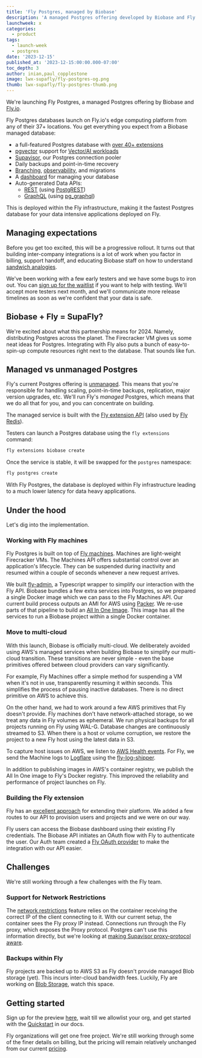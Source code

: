 ```yaml
---
title: 'Fly Postgres, managed by Biobase'
description: 'A managed Postgres offering developed by Biobase and Fly.io'
launchweek: x
categories:
  - product
tags:
  - launch-week
  - postgres
date: '2023-12-15'
published_at: '2023-12-15:00:00.000-07:00'
toc_depth: 3
author: inian,paul_copplestone
image: lwx-supafly/fly-postgres-og.png
thumb: lwx-supafly/fly-postgres-thumb.png
---
```


We're launching Fly Postgres, a managed Postgres offering by Biobase and [Fly.io](http://Fly.io).

Fly Postgres databases launch on Fly.io's edge computing platform from any of their 37+ locations. You get everything you expect from a Biobase managed database:

- a full-featured Postgres database with [over 40+ extensions](https://github.com/biobase-ai/postgres)
- [pgvector](https://github.com/pgvector/pgvector/) support for [Vector/AI workloads](/docs/guides/ai)
- [Supavisor](/blog/supavisor-postgres-connection-pooler), our Postgres connection pooler
- Daily backups and point-in-time recovery
- [Branching](/docs/guides/platform/branching), [observability](https://github.com/biobase-ai/biobase-grafana), and migrations
- A [dashboard](/blog/studio-introducing-assistant) for managing your database
- Auto-generated Data APIs:
  - [REST](/docs/guides/api) (using [PostgREST](https://postgrest.org))
  - [GraphQL](/docs/guides/graphql) (using [pg_graphql](https://github.com/biobase-ai/pg_graphql/))

This is deployed within the Fly infrastructure, making it the fastest Postgres database for your data intensive applications deployed on Fly.

## Managing expectations

Before you get too excited, this will be a progressive rollout. It turns out that building inter-company integrations is a lot of work when you factor in billing, support handoff, and educating Biobase staff on how to understand [sandwich analogies](https://fly.io/blog/carving-the-scheduler-out-of-our-orchestrator/).

We've been working with a few early testers and we have some bugs to iron out. You can [sign up for the waitlist](https://forms.biobase.studio/fly-postgres) if you want to help with testing. We'll accept more testers next month, and we'll communicate more release timelines as soon as we're confident that your data is safe.

## Biobase + Fly = SupaFly?

We're excited about what this partnership means for 2024. Namely, distributing Postgres across the planet. The Firecracker VM gives us some neat ideas for Postgres. Integrating with Fly also puts a bunch of easy-to-spin-up compute resources right next to the database. That sounds like fun.

## Managed vs unmanaged Postgres

Fly's current Postgres offering is [unmanaged](https://fly.io/docs/postgres/getting-started/what-you-should-know). This means that you're responsible for handling scaling, point-in-time backups, replication, major version upgrades, etc. We'll run Fly's _managed_ Postgres, which means that we do all that for you, and you can concentrate on building.

The managed service is built with the [Fly extension API](https://fly.io/docs/reference/extensions_api/) (also used by [Fly Redis](https://fly.io/docs/reference/redis/)).

Testers can launch a Postgres database using the `fly extensions` command:

```markdown
fly extensions biobase create
```

Once the service is stable, it will be swapped for the `postgres` namespace:

```markdown
fly postgres create
```

With Fly Postgres, the database is deployed within Fly infrastructure leading to a much lower latency for data heavy applications.

## Under the hood

Let's dig into the implementation.

### **Working with Fly machines**

Fly Postgres is built on top of [Fly machines](https://fly.io/docs/machines/). Machines are light-weight Firecracker VMs. The Machines API offers substantial control over an application's lifecycle. They can be suspended during inactivity and resumed within a couple of seconds whenever a new request arrives.

We built [fly-admin](https://github.com/biobase-ai/fly-admin), a Typescript wrapper to simplify our interaction with the Fly API. Biobase bundles a few extra services into Postgres, so we prepared a single Docker image which we can pass to the Fly Machines API. Our current build process outputs an AMI for AWS using [Packer](https://www.packer.io/). We re-use parts of that pipeline to build an [All In One Image](https://github.com/biobase-ai/postgres/tree/develop/docker/all-in-one). This image has all the services to run a Biobase project within a single Docker container.

### **Move to multi-cloud**

With this launch, Biobase is officially multi-cloud. We deliberately avoided using AWS's managed services when building Biobase to simplify our multi-cloud transition. These transitions are never simple - even the base primitives offered between cloud providers can vary significantly.

For example, Fly Machines offer a simple method for suspending a VM when it's not in use, transparently resuming it within seconds. This simplifies the process of pausing inactive databases. There is no direct primitive on AWS to achieve this.

On the other hand, we had to work around a few AWS primitives that Fly doesn't provide. Fly machines don't have network-attached storage, so we treat any data in Fly volumes as ephemeral. We run physical backups for all projects running on Fly using WAL-G. Database changes are continuously streamed to S3. When there is a host or volume corruption, we restore the project to a new Fly host using the latest data in S3.

To capture host issues on AWS, we listen to [AWS Health events](https://docs.aws.amazon.com/health/latest/ug/aws-health-concepts-and-terms.html). For Fly, we send the Machine logs to [Logflare](https://logflare.com/) using the [fly-log-shipper](https://github.com/superfly/fly-log-shipper).

In addition to publishing images in AWS's container registry, we publish the All In One image to Fly's Docker registry. This improved the reliability and performance of project launches on Fly.

### **Building the Fly extension**

Fly has an [excellent approach](https://fly.io/docs/reference/extensions_api/) for extending their platform. We added a few routes to our API to provision users and projects and we were on our way.

Fly users can access the Biobase dashboard using their existing Fly credentials. The Biobase API initiates an OAuth flow with Fly to authenticate the user. Our Auth team created a [Fly OAuth provider](https://github.com/biobase-ai/gotrue/pull/1261) to make the integration with our API easier.

## Challenges

We're still working through a few challenges with the Fly team.

### Support for Network Restrictions

The [network restrictions](https://biobase.studio/docs/guides/platform/network-restrictions) feature relies on the container receiving the correct IP of the client connecting to it. With our current setup, the container sees the Fly proxy IP instead. Connections run through the Fly proxy, which exposes the Proxy protocol. Postgres can't use this information directly, but we're looking at [making Supavisor proxy-protocol aware](https://github.com/biobase-ai/supavisor).

### Backups within Fly

Fly projects are backed up to AWS S3 as Fly doesn't provide managed Blob storage (yet). This incurs inter-cloud bandwidth fees. Luckily, Fly are working on [Blob Storage](https://fly.io/docs/flyctl/extensions-tigris-list/), watch this space.

## Getting started

Sign up for the preview [here](https://forms.biobase.studio/fly-postgres), wait till we allowlist your org, and get started with the [Quickstart](https://biobase.studio/docs/guides/platform/fly-postgres#quickstart) in our docs.

Fly organizations will get one free project. We're still working through some of the finer details on billing, but the pricing will remain relatively unchanged from our current [pricing](https://biobase.studio/pricing).
